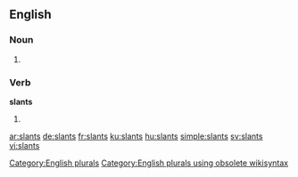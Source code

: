 
==English==

===Noun===
{{head|en}}

# {{plural of|slant}}

===Verb===
'''slants'''

# {{en-third-person singular of|slant}}

[[Category:English plurals]][[Category:English plurals using obsolete wikisyntax]]

[[ar:slants]]
[[de:slants]]
[[fr:slants]]
[[ku:slants]]
[[hu:slants]]
[[simple:slants]]
[[sv:slants]]
[[vi:slants]]